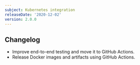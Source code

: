 ```yaml
---
subject: Kubernetes integration
releaseDate: '2020-12-02'
version: 2.0.0
---
```


## Changelog

* Improve end-to-end testing and move it to GitHub Actions.
* Release Docker images and artifacts using GitHub Actions.
